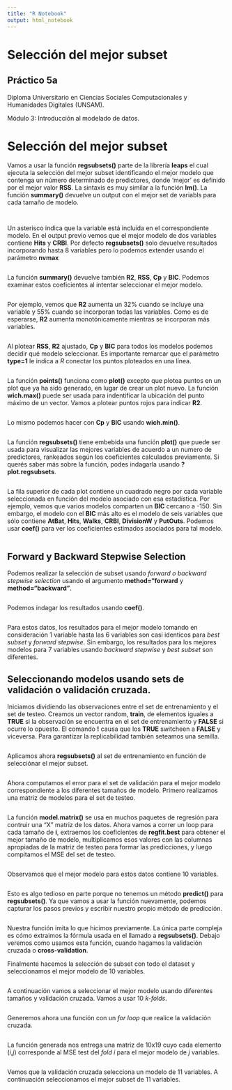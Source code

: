 ```yaml
---
title: "R Notebook"
output: html_notebook
---
```


# Selección del mejor subset
## Práctico 5a
Diploma Universitario en Ciencias Sociales Computacionales y Humanidades Digitales (UNSAM).

Módulo 3: Introducción al modelado de datos.

# Selección del mejor subset

Vamos a usar la función **regsubsets()** parte de la librería **leaps** el cual ejecuta la selección del mejor subset identificando el mejor modelo que contenga un número determinado de predictores, donde 'mejor' es definido por el mejor valor **RSS**. La sintaxis es muy similar a la función **lm()**. La función **summary()** devuelve un output con el mejor set de variabls para cada tamaño de modelo.

```r

```


```r

```

Un asterisco indica que la variable está incluida en el correspondiente modelo. En el output previo vemos que el mejor modelo de dos variables contiene **Hits** y **CRBI**. Por defecto **regsubsets()** solo devuelve resultados incorporando hasta 8 variables pero lo podemos extender usando el parámetro **nvmax**

```r

```


La función **summary()** devuelve también **R2**, **RSS**, **Cp** y **BIC**. Podemos examinar estos coeficientes al intentar seleccionar el mejor modelo.

```r

```

Por ejemplo, vemos que **R2** aumenta un 32% cuando se incluye una variable y 55% cuando se incorporan todas las variables. Como es de esperarse, **R2** aumenta monotónicamente mientras se incorporan más variables.

```r

```

Al plotear **RSS**, **R2** ajustado, **Cp** y **BIC** para todos los modelos podemos decidir qué modelo seleccionar. Es importante remarcar que el parámetro **type=1** le indica a *R* conectar los puntos ploteados en una línea.

```r

```

La función **points()** funciona como **plot()** excepto que plotea puntos en un plot que ya ha sido generado, en lugar de crear un plot nuevo. La función **wich.max()** puede ser usada para indentificar la ubicación del punto máximo de un vector. Vamos a plotear puntos rojos para indicar **R2**.

```r

```

Lo mismo podemos hacer con **Cp** y **BIC** usando **wich.min()**.

```r

```


La función **regsubsets()** tiene embebida una función **plot()** que puede ser usada para visualizar las mejores variables de acuerdo a un numero de predictores, rankeados según los coeficientes calculados previamente. Si querés saber más sobre la función, podes indagarla usando **?plot.regsubsets**.

```r

```

La fila superior de cada plot contiene un cuadrado negro por cada variable seleccionada en función del modelo asociado con esa estadística. Por ejemplo, vemos que varios modelos comparten un **BIC** cercano a -150. Sin embargo, el modelo con el **BIC** más alto es el modelo de seis variables que sólo contiene **AtBat**, **Hits**, **Walks**, **CRBI**, **DivisionW** y **PutOuts**. Podemos usar **coef()** para ver los coeficientes estimados asociados para tal modelo.

```r

```

## Forward y Backward Stepwise Selection

Podemos realizar la selección de subset usando *forward o backward stepwise selection* usando el argumento **method="forward** y **method="backward"**.

```r

```

Podemos indagar los resultados usando **coef()**.

```r

```
Para estos datos, los resultados para el mejor modelo tomando en consideración 1 variable hasta las 6 variables son casi identicos para *best subset* y *forward stepwise*. Sin embargo, los resultados para los mejores modelos para 7 variables usando *backward stepwise* y *best subset* son diferentes.

## Seleccionando modelos usando sets de validación o validación cruzada.

Iniciamos dividiendo las observaciones entre el set de entrenamiento y el set de testeo. Creamos un vector random, **train**, de elementos iguales a **TRUE** si la observación se encuentra en el set de entrenamiento y **FALSE** si ocurre lo opuesto. El comando **!** causa que los **TRUE** switcheen a **FALSE** y viceversa. Para garantizar la replicabilidad también seteamos una semilla.

```r

```

Aplicamos ahora **regsubsets()** al set de entrenamiento en función de selecciónar el mejor subset.

```r

```

Ahora computamos el error para el set de validación para el mejor modelo correspondiente a los diferentes tamaños de modelo. Primero realizamos una matriz de modelos para el set de testeo.

```r

```

La función **model.matrix()** se usa en muchos paquetes de regresión para contruir una "X" matriz de los datos. Ahora vamos a correr un loop para cada tamaño de **i**, extraemos los coeficientes de **regfit.best** para obtener el mejor tamaño de modelo, multiplicamos esos valores con las columnas apropiadas de la matriz de testeo para formar las predicciones, y luego compitamos el MSE del set de testeo.

```r

```

Observamos que el mejor modelo para estos datos contiene 10 variables.

```r

```
Esto es algo tedioso en parte porque no tenemos un método **predict()** para **regsubsets()**. Ya que vamos a usar la función nuevamente, podemos capturar los pasos previos y escribir nuestro propio método de predicción.

```r

```

Nuestra función imita lo que hicimos previamente. La única parte compleja es cómo extraimos la fórmula usada en el llamado a **regsubsets()**. Debajo veremos como usamos esta función, cuando hagamos la validación cruzada o **cross-validation**.

Finalmente hacemos la selección de subset con todo el dataset y seleccionamos  el mejor modelo de 10 variables. 

```r

```

A continuación vamos a seleccionar el mejor modelo usando diferentes tamaños y validación cruzada. Vamos a usar 10 *k-folds*.

```r

```

Generemos ahora una función con un *for loop* que realice la validación cruzada.

```r

```

La función generada nos entrega una matriz de 10x19 cuyo cada elemento (*i*,*j*) corresponde al MSE test del *fold* *i* para el mejor modelo de *j* variables.

```r

```

Vemos que la validación cruzada selecciona un modelo de 11 variables. A continuación seleccionamos el mejor subset de 11 variables.

```r

```

